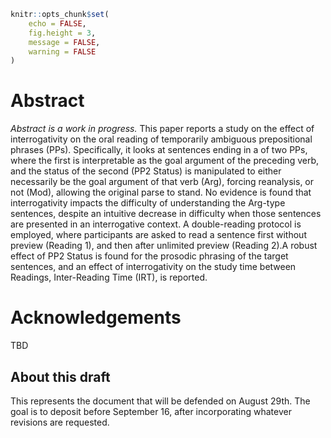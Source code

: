 ```r
knitr::opts_chunk$set(
	echo = FALSE,
	fig.height = 3,
	message = FALSE,
	warning = FALSE
)
```

\raggedright
# Abstract {-}

*Abstract is a work in progress.* This paper reports a study on the effect of interrogativity on the oral reading of temporarily ambiguous prepositional phrases (PPs). Specifically, it looks at sentences ending in a of two PPs, where the first is interpretable as the goal argument of the preceding verb, and the status of the second (PP2 Status) is manipulated to either necessarily be the goal argument of that verb (Arg), forcing reanalysis, or not (Mod), allowing the original parse to stand. No evidence is found that interrogativity impacts the difficulty of understanding the Arg-type sentences, despite an intuitive decrease in difficulty when those sentences are presented in an interrogative context. A double-reading protocol is employed, where participants are asked to read a sentence first without preview (Reading 1), and then after unlimited preview (Reading 2).A robust effect of PP2 Status is found for the prosodic phrasing of the target sentences, and an effect of interrogativity on the study time between Readings, Inter-Reading Time (IRT), is reported.

# Acknowledgements {-}

TBD

## About this draft {-}

This represents the document that will be defended on August 29th. The goal is to deposit before September 16, after incorporating whatever revisions are requested. 

\pagebreak